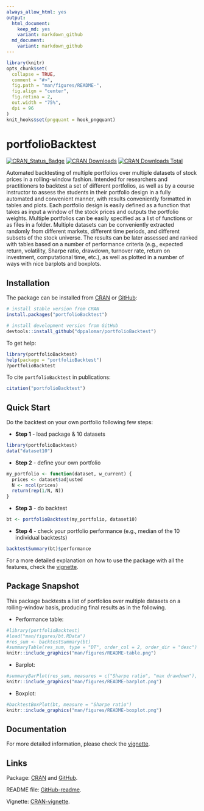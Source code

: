 ```yaml
---
always_allow_html: yes
output:
  html_document:
    keep_md: yes
    variant: markdown_github
  md_document:
    variant: markdown_github
---
```


<!-- README.md is generated from README.Rmd. Please edit that file -->

```r
library(knitr)
opts_chunk$set(
  collapse = TRUE,
  comment = "#>",
  fig.path = "man/figures/README-",
  fig.align = "center",
  fig.retina = 2,
  out.width = "75%",
  dpi = 96
)
knit_hooks$set(pngquant = hook_pngquant)
```



# portfolioBacktest
[![CRAN_Status_Badge](https://www.r-pkg.org/badges/version/portfolioBacktest)](https://CRAN.R-project.org/package=portfolioBacktest)
[![CRAN Downloads](https://cranlogs.r-pkg.org/badges/portfolioBacktest)](https://CRAN.R-project.org/package=portfolioBacktest)
[![CRAN Downloads Total](https://cranlogs.r-pkg.org/badges/grand-total/portfolioBacktest?color=brightgreen)](https://CRAN.R-project.org/package=portfolioBacktest)

Automated backtesting of multiple portfolios over multiple 
datasets of stock prices in a rolling-window fashion. Intended for 
researchers and practitioners to backtest a set of different portfolios, 
as well as by a course instructor to assess the students in their portfolio 
design in a fully automated and convenient manner, with results conveniently 
formatted in tables and plots. Each portfolio design is easily defined as a
function that takes as input a window of the stock prices and outputs the 
portfolio weights. Multiple portfolios can be easily specified as a list 
of functions or as files in a folder. Multiple datasets can be conveniently 
extracted randomly from different markets, different time periods, and 
different subsets of the stock universe. The results can be later assessed 
and ranked with tables based on a number of performance criteria (e.g., 
expected return, volatility, Sharpe ratio, drawdown, turnover rate, return 
on investment, computational time, etc.), as well as plotted in a number of 
ways with nice barplots and boxplots.


## Installation
The package can be installed from [CRAN](https://CRAN.R-project.org/package=portfolioBacktest) or [GitHub](https://github.com/dppalomar/portfolioBacktest):
```r
# install stable version from CRAN
install.packages("portfolioBacktest")

# install development version from GitHub
devtools::install_github("dppalomar/portfolioBacktest")
```

To get help:
```r
library(portfolioBacktest)
help(package = "portfolioBacktest")
?portfolioBacktest
```

To cite `portfolioBacktest` in publications:
```r
citation("portfolioBacktest")
```


## Quick Start
Do the backtest on your own portfolio following few steps:

- **Step 1** - load package & 10 datasets
```r
library(portfolioBacktest)
data("dataset10")
```
- **Step 2** - define your own portfolio
```r
my_portfolio <- function(dataset, w_current) {
  prices <- dataset$adjusted
  N <- ncol(prices)
  return(rep(1/N, N))
}
```
- **Step 3** - do backtest
```r
bt <- portfolioBacktest(my_portfolio, dataset10)
```
- **Step 4** - check your portfolio performance (e.g., median of the 10 individual backtests)
```r
backtestSummary(bt)$performance
```

For a more detailed explanation on how to use the package with all the features, check the [vignette](https://CRAN.R-project.org/package=portfolioBacktest/vignettes/PortfolioBacktest.html).



## Package Snapshot
This package backtests a list of portfolios over multiple datasets on a rolling-window basis, producing final results as in the following.

- Performance table:

```r
#library(portfolioBacktest)
#load("man/figures/bt.RData")
#res_sum <- backtestSummary(bt)
#summaryTable(res_sum, type = "DT", order_col = 2, order_dir = "desc")
knitr::include_graphics("man/figures/README-table.png")
```


- Barplot:

```r
#summaryBarPlot(res_sum, measures = c("Sharpe ratio", "max drawdown"), type = "ggplot2")
knitr::include_graphics("man/figures/README-barplot.png")
```


- Boxplot:

```r
#backtestBoxPlot(bt, measure = "Sharpe ratio")
knitr::include_graphics("man/figures/README-boxplot.png")
```

## Documentation
For more detailed information, please check the
[vignette](https://CRAN.R-project.org/package=portfolioBacktest/vignettes/PortfolioBacktest.html).


## Links
Package: [CRAN](https://CRAN.R-project.org/package=portfolioBacktest) and [GitHub](https://github.com/dppalomar/portfolioBacktest).

README file: [GitHub-readme](https://github.com/dppalomar/portfolioBacktest/blob/master/README.md).

Vignette: [CRAN-vignette](https://CRAN.R-project.org/package=portfolioBacktest/vignettes/PortfolioBacktest.html).
<!---
and [GitHub-vignette](https://htmlpreview.github.io/?https://github.com/dppalomar/portfolioBacktest/blob/master/vignettes/PortfolioBacktest.html).
--->



